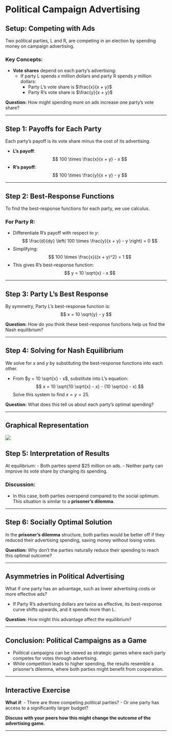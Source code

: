 # Political Campaign Advertising

## Setup: Competing with Ads

Two political parties, L and R, are competing in an election by spending money on campaign advertising.

### Key Concepts:
- **Vote shares** depend on each party's advertising:
  - If party L spends $x$ million dollars and party R spends $y$ million dollars:
    - Party L’s vote share is $\frac{x}{x + y}$
    - Party R’s vote share is $\frac{y}{x + y}$

**Question:** How might spending more on ads increase one party’s vote share?

---

## Step 1: Payoffs for Each Party

Each party’s payoff is its vote share minus the cost of its advertising.

- **L's payoff**: 
  $$
  100 \times \frac{x}{x + y} - x
  $$
- **R's payoff**: 
  $$
  100 \times \frac{y}{x + y} - y
  $$

---

## Step 2: Best-Response Functions

To find the best-response functions for each party, we use calculus.

### **For Party R**:
- Differentiate R’s payoff with respect to $y$:
  $$
  \frac{d}{dy} \left( 100 \times \frac{y}{x + y} - y \right) = 0
  $$
- Simplifying:
  $$
  100 \times \frac{x}{(x + y)^2} = 1
  $$
- This gives R’s best-response function:
  $$
  y = 10 \sqrt{x} - x
  $$

---

## Step 3: Party L's Best Response

By symmetry, Party L’s best-response function is:
$$
x = 10 \sqrt{y} - y
$$

**Question:** How do you think these best-response functions help us find the Nash equilibrium?

---

## Step 4: Solving for Nash Equilibrium

We solve for $x$ and $y$ by substituting the best-response functions into each other.

- From $y = 10 \sqrt{x} - x$, substitute into L’s equation:
  $$
  x = 10 \sqrt{10 \sqrt{x} - x} - (10 \sqrt{x} - x)
  $$
  Solve this system to find $x = y = 25$.

**Question:** What does this tell us about each party’s optimal spending?

---

## Graphical Representation

![](figures/Dixit_fig5.2.png)

## Step 5: Interpretation of Results

At equilibrium:
- Both parties spend $25 million on ads.
- Neither party can improve its vote share by changing its spending.

### Discussion:
- In this case, both parties overspend compared to the social optimum. This situation is similar to a **prisoner's dilemma**.

---

## Step 6: Socially Optimal Solution

In the **prisoner's dilemma** structure, both parties would be better off if they reduced their advertising spending, saving money without losing votes.

**Question:** Why don’t the parties naturally reduce their spending to reach this optimal outcome?

---

## Asymmetries in Political Advertising

What if one party has an advantage, such as lower advertising costs or more effective ads?

- If Party R’s advertising dollars are twice as effective, its best-response curve shifts upwards, and it spends more than L.

**Question:** How might this advantage affect the equilibrium?

---

## Conclusion: Political Campaigns as a Game

- Political campaigns can be viewed as strategic games where each party competes for votes through advertising.
- While competition leads to higher spending, the results resemble a prisoner's dilemma, where both parties might benefit from cooperation.

---

## Interactive Exercise

**What if**:
- There are three competing political parties?
- Or one party has access to a significantly larger budget?

**Discuss with your peers how this might change the outcome of the advertising game.**

---
